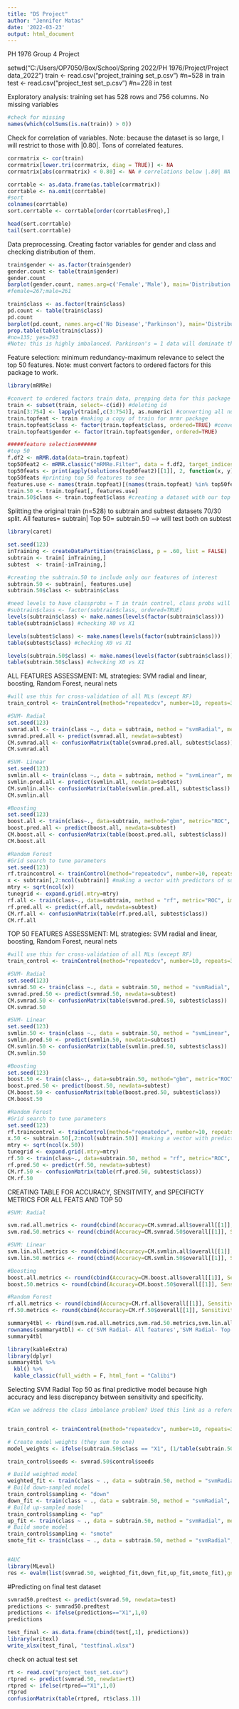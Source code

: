 ---
title: "DS Project"
author: "Jennifer Matas"
date: '2022-03-23'
output: html_document
---

PH 1976 Group 4 Project

setwd("C:/Users/OP7050/Box/School/Spring 2022/PH 1976/Project/Project data_2022")
train <- read.csv("project_training set_p.csv") #n=528 in train
test <- read.csv("project_test set_p.csv") #n=228 in test

Exploratory analysis: training set has 528 rows and 756 columns. No missing variables
```{r}
#check for missing
names(which(colSums(is.na(train)) > 0))
```

Check for correlation of variables. Note: because the dataset is so large, I will restrict to those with |0.80|. Tons of correlated features. 
```{r}
corrmatrix <- cor(train)
corrmatrix[lower.tri(corrmatrix, diag = TRUE)] <- NA
corrmatrix[abs(corrmatrix) < 0.80] <- NA # correlations below |.80| NA

corrtable <- as.data.frame(as.table(corrmatrix))
corrtable <- na.omit(corrtable)
#sort 
colnames(corrtable)
sort.corrtable <- corrtable[order(corrtable$Freq),]

head(sort.corrtable)
tail(sort.corrtable)
```

Data preprocessing. Creating factor variables for gender and class and checking distribution of them.
```{r}
train$gender <- as.factor(train$gender)
gender.count <- table(train$gender)
gender.count
barplot(gender.count, names.arg=c('Female','Male'), main='Distribution of gender', xlab='Gender', ylab='Count')
#female=267;male=261

train$class <- as.factor(train$class)
pd.count <- table(train$class)
pd.count
barplot(pd.count, names.arg=c('No Disease','Parkinson'), main='Distribution of Parkinsons Disease', xlab='Disease status', ylab='Count')
prop.table(table(train$class))
#no=135; yes=393
#Note: this is highly imbalanced. Parkinson's = 1 data will dominate the accuracy of the model when predicting class=1.
```

Feature selection: minimum redundancy-maximum relevance to select the top 50 features. Note: must convert factors to ordered factors for this package to work.
```{r}
library(mRMRe)

#convert to ordered factors train data, prepping data for this package to work
train <- subset(train, select=-c(id)) #deleting id 
train[3:754] <- lapply(train[,c(3:754)], as.numeric) #converting all numeric starting from col 3 to 754 bc numPulses, numPeriodPulses are integers
train.topfeat <- train #making a copy of train for mrmr package
train.topfeat$class <- factor(train.topfeat$class, ordered=TRUE) #converting class and gender to ordered factors for this to work
train.topfeat$gender <- factor(train.topfeat$gender, ordered=TRUE)

#####feature selection######
#top 50
f.df2 <- mRMR.data(data=train.topfeat)
top50feat2 <- mRMR.classic("mRMRe.Filter", data = f.df2, target_indices = 1, feature_count = 50)
top50feats <- print(apply(solutions(top50feat2)[[1]], 2, function(x, y) { return(y[x]) }, y=featureNames(f.df2)))
top50feats #printing top 50 features to see 
features.use <- names(train.topfeat)[(names(train.topfeat) %in% top50feats)]
train.50 <- train.topfeat[, features.use]
train.50$class <- train.topfeat$class #creating a dataset with our top 50 features to use for future analysis
```

Splitting the original train (n=528) to subtrain and subtest datasets 70/30 split. All features= subtrain| Top 50= subtrain.50 --> will test both on subtest
```{r}
library(caret)

set.seed(123)
inTraining <- createDataPartition(train$class, p = .60, list = FALSE)
subtrain <- train[ inTraining,]
subtest  <- train[-inTraining,]

#creating the subtrain.50 to include only our features of interest
subtrain.50 <- subtrain[, features.use]
subtrain.50$class <- subtrain$class

#need levels to have classprobs = T in train control, class probs will not accept 0/1 and unordered factors?
#subtrain$class <- factor(subtrain$class, ordered=TRUE)
levels(subtrain$class) <- make.names(levels(factor(subtrain$class))) 
table(subtrain$class) #checking X0 vs X1

levels(subtest$class) <- make.names(levels(factor(subtrain$class))) 
table(subtest$class) #checking X0 vs X1

levels(subtrain.50$class) <- make.names(levels(factor(subtrain$class))) 
table(subtrain.50$class) #checking X0 vs X1
```

ALL FEATURES ASSESSMENT: 
ML strategies: SVM radial and linear, boosting, Random Forest, neural nets 
```{r}
#will use this for cross-validation of all MLs (except RF)
train_control <- trainControl(method="repeatedcv", number=10, repeats=3, classProbs = TRUE, savePredictions = TRUE, summaryFunction = twoClassSummary) #need 2 class summary to use ROC metric

#SVM- Radial
set.seed(123)
svmrad.all <- train(class ~., data = subtrain, method = "svmRadial", metric="ROC", trControl = train_control, preProcess = c("center","scale"),  tuneLength = 10)
svmrad.pred.all <- predict(svmrad.all, newdata=subtest)
CM.svmrad.all <- confusionMatrix(table(svmrad.pred.all, subtest$class)) 
CM.svmrad.all

#SVM- Linear
set.seed(123)
svmlin.all <- train(class ~., data = subtrain, method = "svmLinear", metric="ROC", trControl = train_control, preProcess = c("center","scale"),  tuneGrid = expand.grid(C = seq(0, 2, length = 20)))
svmlin.pred.all <- predict(svmlin.all, newdata=subtest)
CM.svmlin.all<- confusionMatrix(table(svmlin.pred.all, subtest$class)) 
CM.svmlin.all

#Boosting
set.seed(123)
boost.all <- train(class~., data=subtrain, method="gbm", metric="ROC", trControl=train_control, verbose=FALSE) #verbose=F avoids long printout in gbm
boost.pred.all <- predict(boost.all, newdata=subtest)
CM.boost.all <- confusionMatrix(table(boost.pred.all, subtest$class))
CM.boost.all

#Random Forest
#Grid search to tune parameters
set.seed(123)
rf.traincontrol <- trainControl(method="repeatedcv", number=10, repeats=3, search="grid", classProbs = TRUE, savePredictions = TRUE, summaryFunction = twoClassSummary) #note: this uses a different traincntrl bc of search option
x <- subtrain[,2:ncol(subtrain)] #making a vector with predictors of subtrain (all feats) only
mtry <- sqrt(ncol(x)) 
tunegrid <- expand.grid(.mtry=mtry)
rf.all <- train(class~., data=subtrain, method = "rf", metric="ROC", importance=TRUE, preProcess = c("center", "scale"), trControl = rf.traincontrol, tuneGrid=tunegrid)
rf.pred.all <- predict(rf.all, newdata=subtest)
CM.rf.all <- confusionMatrix(table(rf.pred.all, subtest$class))
CM.rf.all
```

TOP 50 FEATURES ASSESSMENT: 
ML strategies: SVM radial and linear, boosting, Random Forest, neural nets 

```{r}
#will use this for cross-validation of all MLs (except RF)
train_control <- trainControl(method="repeatedcv", number=10, repeats=3, classProbs = TRUE, savePredictions = TRUE, summaryFunction = twoClassSummary)  #need 2 class summary to use ROC metric

#SVM- Radial
set.seed(123)
svmrad.50 <- train(class ~., data = subtrain.50, method = "svmRadial", metric="ROC", trControl = train_control, preProcess = c("center","scale"),  tuneLength = 10)
svmrad.pred.50 <- predict(svmrad.50, newdata=subtest)
CM.svmrad.50 <- confusionMatrix(table(svmrad.pred.50, subtest$class))
CM.svmrad.50

#SVM- Linear
set.seed(123)
svmlin.50 <- train(class ~., data = subtrain.50, method = "svmLinear", metric="ROC", trControl = train_control, preProcess = c("center","scale"),  tuneGrid = expand.grid(C = seq(0, 2, length = 20)))
svmlin.pred.50 <- predict(svmlin.50, newdata=subtest)
CM.svmlin.50 <- confusionMatrix(table(svmlin.pred.50, subtest$class)) 
CM.svmlin.50

#Boosting
set.seed(123)
boost.50 <- train(class~., data=subtrain.50, method="gbm", metric="ROC", trControl=train_control, verbose=FALSE) #verbose=F avoids long printout in gbm
boost.pred.50 <- predict(boost.50, newdata=subtest)
CM.boost.50 <- confusionMatrix(table(boost.pred.50, subtest$class))
CM.boost.50

#Random Forest
#Grid search to tune parameters
set.seed(123)
rf.traincontrol <- trainControl(method="repeatedcv", number=10, repeats=3, search="grid", classProbs = TRUE, savePredictions = TRUE, summaryFunction =twoClassSummary) #note: this uses a different traincntrl bc of search option
x.50 <- subtrain.50[,2:ncol(subtrain.50)] #making a vector with predictors of subtrain (top 50 feats) only
mtry <- sqrt(ncol(x.50)) 
tunegrid <- expand.grid(.mtry=mtry)
rf.50 <- train(class~., data=subtrain.50, method = "rf", metric="ROC", importance=TRUE, preProcess = c("center", "scale"), trControl = rf.traincontrol, tuneGrid=tunegrid)
rf.pred.50 <- predict(rf.50, newdata=subtest)
CM.rf.50 <- confusionMatrix(table(rf.pred.50, subtest$class))
CM.rf.50
```

CREATING TABLE FOR ACCURACY, SENSITIVITY, and SPECIFICTY METRICS FOR ALL FEATS AND TOP 50
```{r}
#SVM: Radial

svm.rad.all.metrics <- round(cbind(Accuracy=CM.svmrad.all$overall[[1]], Sensitivity=CM.svmrad.all$byClass[[1]], Specificity=CM.svmrad.all$byClass[[2]]), digits=3)
svm.rad.50.metrics <- round(cbind(Accuracy=CM.svmrad.50$overall[[1]], Sensitivity=CM.svmrad.50$byClass[[1]], Specificity=CM.svmrad.50$byClass[[2]]), digits=3)

#SVM: Linear
svm.lin.all.metrics <- round(cbind(Accuracy=CM.svmlin.all$overall[[1]], Sensitivity=CM.svmlin.all$byClass[[1]], Specificity=CM.svmlin.all$byClass[[2]]), digits=3)
svm.lin.50.metrics <- round(cbind(Accuracy=CM.svmlin.50$overall[[1]], Sensitivity=CM.svmlin.50$byClass[[1]], Specificity=CM.svmlin.50$byClass[[2]]), digits=3)

#Boosting
boost.all.metrics <- round(cbind(Accuracy=CM.boost.all$overall[[1]], Sensitivity=CM.boost.all$byClass[[1]], Specificity=CM.boost.all$byClass[[2]]), digits=3)
boost.50.metrics <- round(cbind(Accuracy=CM.boost.50$overall[[1]], Sensitivity=CM.boost.50$byClass[[1]], Specificity=CM.boost.50$byClass[[2]]), digits=3)

#Random Forest
rf.all.metrics <- round(cbind(Accuracy=CM.rf.all$overall[[1]], Sensitivity=CM.rf.all$byClass[[1]], Specificity=CM.rf.all$byClass[[2]]), digits=3)
rf.50.metrics <- round(cbind(Accuracy=CM.rf.50$overall[[1]], Sensitivity=CM.rf.50$byClass[[1]], Specificity=CM.rf.50$byClass[[2]]), digits=3)

summary4tbl <- rbind(svm.rad.all.metrics,svm.rad.50.metrics,svm.lin.all.metrics,svm.lin.50.metrics,boost.all.metrics,boost.50.metrics,rf.all.metrics,rf.50.metrics)
rownames(summary4tbl) <- c('SVM Radial- All features','SVM Radial- Top 50 features','SVM Linear- All features','SVM Linear- Top 50 features', 'Boosting- All features','Boosting- Top 50 features', 'Random Forest- All features','Random Forest- Top 50 features')
summary4tbl

library(kableExtra)
library(dplyr)
summary4tbl %>%
  kbl() %>%
  kable_classic(full_width = F, html_font = "Calibi")
```

Selecting SVM Radial Top 50 as final predictive model because high accuracy and less discrepancy between sensitivity and specificity.
```{r}
#Can we address the class imbalance problem? Used this link as a reference: https://dpmartin42.github.io/posts/r/imbalanced-classes-part-1


train_control <- trainControl(method="repeatedcv", number=10, repeats=3, classProbs = TRUE, savePredictions = TRUE, summaryFunction = twoClassSummary)

# Create model weights (they sum to one)
model_weights <- ifelse(subtrain.50$class == "X1", (1/table(subtrain.50$class)[1]) * 0.5, (1/table(subtrain.50$class)[2]) * 0.5)

train_control$seeds <- svmrad.50$control$seeds

# Build weighted model
weighted_fit <- train(class ~ ., data = subtrain.50, method = "svmRadial", metric="ROC", verbose = FALSE, weights = model_weights, trControl = train_control)
# Build down-sampled model
train_control$sampling <- "down"
down_fit <- train(class ~ ., data = subtrain.50, method = "svmRadial", metric="ROC", verbose = FALSE, trControl = train_control)
# Build up-sampled model
train_control$sampling <- "up"
up_fit <- train(class ~ ., data = subtrain.50, method = "svmRadial", metric="ROC", verbose = FALSE, trControl = train_control)
# Build smote model
train_control$sampling <- "smote"
smote_fit <- train(class ~ ., data = subtrain.50, method = "svmRadial", metric="ROC", verbose = FALSE, trControl = train_control)


#AUC
library(MLeval)
res <- evalm(list(svmrad.50, weighted_fit,down_fit,up_fit,smote_fit),gnames=c('Original','Weighted','Down', 'Up','Smote'))
```

#Predicting on final test dataset
```{r}
svmrad50.predtest <- predict(svmrad.50, newdata=test)
predictions <- svmrad50.predtest
predictions <- ifelse(predictions=="X1",1,0)
predictions

test_final <- as.data.frame(cbind(test[,1], predictions))
library(writexl)
write_xlsx(test_final, "testfinal.xlsx")

```

check on actual test set 
```{r}
rt <- read.csv("project_test_set.csv") 
rtpred <- predict(svmrad.50, newdata=rt)
rtpred <- ifelse(rtpred=="X1",1,0)
rtpred
confusionMatrix(table(rtpred, rt$class.1))


```



